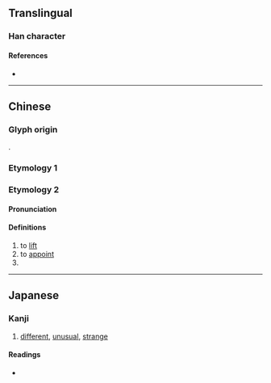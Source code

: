 {{also|異|류}}
{{character info}}
==Translingual==

===Han character===
{{Han char|rn=55|rad=廾|as=03|sn=6|four=17441|canj=RUT,SUT|ids=⿱巳廾(G),⿱己廾(HTJK)}}

====References====
* {{Han ref|kx=0353.120|dkj=09591|dj=0668.130|hdz=10514.110|uh=5F02|ud=24322|bh=C9DD|bd=51677}}

----

==Chinese==

===Glyph origin===
{{Han etym}}
{{Han compound|以|alt1=㠯|廾|c1=p|c2=s|ls=psc}}.

===Etymology 1===
{{zh-see|異}}

===Etymology 2===
{{zh-forms}}

====Pronunciation====
{{zh-pron
|m=yì
|mc=y
|oc=y
|ma=
|cat=v
}}

====Definitions====
{{zh-hanzi}}

# to [[lift]]
# to [[appoint]]
# {{zh-alt-form|*異}}

----

==Japanese==

===Kanji===
{{ja-kanji|grade=|rs=廾03}}

# [[different]], [[unusual]], [[strange]]

====Readings====
* {{ja-readings|on=[[い]] (i)|kun=[[あげる]] (ageru)}}